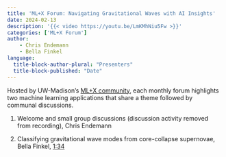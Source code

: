 ```yaml
---
title: 'ML+X Forum: Navigating Gravitational Waves with AI Insights'
date: 2024-02-13
description: '{{< video https://youtu.be/LmKMhNiu5Fw >}}'
categories: ['ML+X Forum']
author:
    - Chris Endemann
    - Bella Finkel
language: 
  title-block-author-plural: "Presenters"
  title-block-published: "Date"
---
```


Hosted by UW-Madison's [ML+X community](https://datascience.wisc.edu/ml-community), each monthly forum highlights two machine learning applications that share a theme followed by communal discussions.

1. Welcome and small group discussions (discussion activity removed from recording), Chris Endemann

2. Classifying gravitational wave modes from core-collapse supernovae, Bella Finkel, [1:34](https://www.youtube.com/watch?v=LmKMhNiu5Fw&list=PL90vX4e9ORqc8ZB1uL_gtLFFZc093m4CQ&index=5&t=94s)